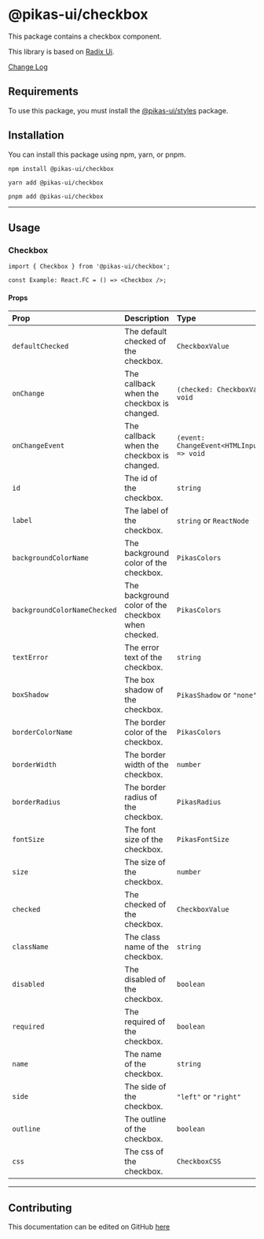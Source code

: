 

<NextSeo title="Checkbox" />

# @pikas-ui/checkbox

This package contains a checkbox component.

This library is based on [Radix Ui](https://www.radix-ui.com/).

<a href="https://github.com/Achaak/pikas/blob/main/packages/ui/checkbox/CHANGELOG.md">
  Change Log
</a>

## Requirements

To use this package, you must install the <a href={stylesLink}>@pikas-ui/styles</a> package.

## Installation

You can install this package using npm, yarn, or pnpm.

```
npm install @pikas-ui/checkbox
```

```
yarn add @pikas-ui/checkbox
```

```
pnpm add @pikas-ui/checkbox
```

---

## Usage

### Checkbox

<CheckboxExample />

```tsx
import { Checkbox } from '@pikas-ui/checkbox';

const Example: React.FC = () => <Checkbox />;
```

#### Props

| Prop                         | Description                                        | Type                                             | Default          |
| :--------------------------- | :------------------------------------------------- | :----------------------------------------------- | :--------------- |
| `defaultChecked`             | The default checked of the checkbox.               | `CheckboxValue`                                  | `false`          |
| `onChange`                   | The callback when the checkbox is changed.         | `(checked: CheckboxValue') => void`              | -                |
| `onChangeEvent`              | The callback when the checkbox is changed.         | `(event: ChangeEvent<HTMLInputElement>) => void` | -                |
| `id`                         | The id of the checkbox.                            | `string`                                         | -                |
| `label`                      | The label of the checkbox.                         | `string` or `ReactNode`                          | -                |
| `backgroundColorName`        | The background color of the checkbox.              | `PikasColors`                                    | `"white-fixed"`    |
| `backgroundColorNameChecked` | The background color of the checkbox when checked. | `PikasColors`                                    | `"primary"`      |
| `textError`                  | The error text of the checkbox.                    | `string`                                         | -                |
| `boxShadow`                  | The box shadow of the checkbox.                    | `PikasShadow` or `"none"`                        | `"inner-md"` |
| `borderColorName`            | The border color of the checkbox.                  | `PikasColors`                                    | -                |
| `borderWidth`                | The border width of the checkbox.                  | `number`                                         | `0`              |
| `borderRadius`               | The border radius of the checkbox.                 | `PikasRadius`                                     | `"md"`           |
| `fontSize`                   | The font size of the checkbox.                     | `PikasFontSize`                                  | `"em-base"`    |
| `size`                       | The size of the checkbox.                          | `number`                                         | `24`             |
| `checked`                    | The checked of the checkbox.                       | `CheckboxValue`                                  | -                |
| `className`                  | The class name of the checkbox.                    | `string`                                         | -                |
| `disabled`                   | The disabled of the checkbox.                      | `boolean`                                        | `false`          |
| `required`                   | The required of the checkbox.                      | `boolean`                                        | `false`          |
| `name`                       | The name of the checkbox.                          | `string`                                         | -                |
| `side`                       | The side of the checkbox.                          | `"left"` or `"right"`                            | `"right"`        |
| `outline`                    | The outline of the checkbox.                       | `boolean`                                        | `true`           |
| `css`                        | The css of the checkbox.                           | `CheckboxCSS`                                    | -                |

---

## Contributing

This documentation can be edited on GitHub [here](https://github.com/Achaak/pikas/blob/main/apps/docs-ui/pages/components/checkbox.mdx)
